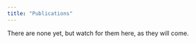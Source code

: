 ```yaml
---
title: "Publications"
---
```


There are none yet, but watch for them here, as they will come. <br> <br>
